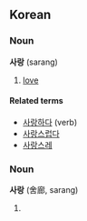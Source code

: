 ==Korean==
===Noun===
'''사랑''' (sarang)

# [[love]]

====Related terms====
*[[사랑하다]] (verb)
*[[사랑스럽다]]
*[[사랑스레]]

===Noun===
'''사랑''' (舍廊, sarang)

# {{stub}}